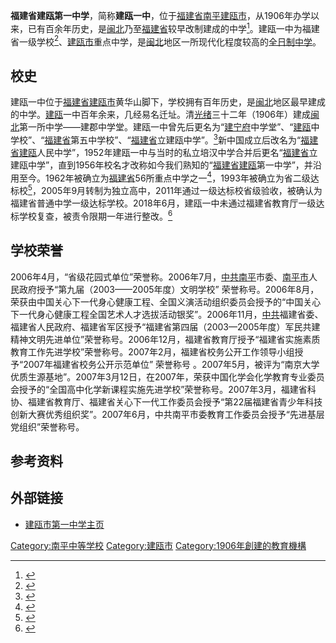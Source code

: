{{Expand|time=2013-05-14T04:18:01+00:00 }}
{{Infobox School
| name = 福建省建瓯第一中学
| other_name = 建瓯一中
| image =File:Jianou_No.1_middle_school_badge.png
| motto = 公 勇 严 勤
| established = 1906年
| type = [[公立学校|公立]]
| religion = 
| affiliation =
| district = [[福建省|福建省]]
| grades = 高中一年级至三年级
| president = 
| principal = 林建峰| dean = 
| college = 
| house = 
| sc =
| cs =  
| faculty = 约200余人
| staff = 约40余人
| students = 约2600人
| athletics = 
| conference = 
| colors = 
| mascot = 
| magazine = 《立人报》
| free_label = 
| free_text = 
| free_label2 = 
| free_text2 = 
| free_label3 = 
| free_text3 = 
| location = {{PRC}}[[福建省|福建省]][[建瓯市|建瓯市]][[德胜路|德胜路]]1号<br> {{coord|27|2|51|N|118|19|32.88|E|display=inline,title|name=建瓯市第一中学|type:edu}}

| tel =
| fax = 
| mail =
| website = [http://www.fjjoyz.cn// 建瓯一中]
}}

'''福建省建瓯第一中学'''，简称'''建瓯一中'''，位于[[福建省|福建省]][[南平|南平]][[建瓯市|建瓯市]]，从1906年办学以来，已有百余年历史，是[[闽北|闽北]]乃至[[福建省|福建省]]较早改制建成的中学<ref>{{Cite book|title=霞浦县志|last=|first=|publisher=中华书局|year=1994年|isbn=|location=|pages=}}</ref>。建瓯一中为福建省一级学校<ref>{{Cite web|url=http://www.np.gov.cn/cms/html/npszf/2012-10-15/1594170294.html|title=福建省教育厅关于确认建瓯第一中学等4所学校为“福建省一级达标高中”的通知|accessdate=2018-02-12|author=福建省教育厅|date=2012-10-15|publisher=|archive-url=https://web.archive.org/web/20180216144021/http://www.np.gov.cn/cms/html/npszf/2012-10-15/1594170294.html|archive-date=2018-02-16|dead-url=yes}}</ref>、[[建瓯市|建瓯市]]重点中学，是[[闽北|闽北]]地区一所现代化程度较高的[[全日制|全日制]][[中学|中学]]。

==校史==
建瓯一中位于[[福建省|福建省]][[建瓯市|建瓯市]]黄华山脚下，学校拥有百年历史，是[[闽北|闽北]]地区最早建成的中学。[[建瓯|建瓯]]一中百年余来，几经易名迁址。清[[光绪|光绪]]三十二年（1906年）建成[[闽北|闽北]]第一所中学——建郡中学堂。建瓯一中曾先后更名为“[[建宁府|建宁府]]中学堂”、“[[建瓯|建瓯]]中学校”、“[[福建省|福建省]]第五中学校”、“[[福建省|福建省]]立建瓯中学”。<ref>{{Cite book|title=南平市志|last=|first=|publisher=中华书局|year=1994年|isbn=|location=|pages=}}</ref>新中国成立后改名为“[[福建省|福建省]][[建瓯|建瓯]]人民中学”，1952年建瓯一中与当时的私立培汉中学合并后更名“[[福建省|福建省]]立建瓯中学”，直到1956年校名才改称如今我们熟知的“[[福建省|福建省]][[建瓯|建瓯]]第一中学”，并沿用至今。1962年被确立为[[福建省|福建省]]56所重点中学之一<ref>{{Cite book|title=南平地区志|last=|first=|publisher=方志出版社|year=2004年|isbn=|location=|pages=}}</ref>，1993年被确立为省二级达标校<ref>{{Cite book|title=福建教育年鉴|last=|first=|publisher=福建教育出版社|year=1993年|isbn=|location=|pages=}}</ref>，2005年9月转制为独立高中，2011年通过一级达标校省级验收，被确认为福建省普通中学一级达标学校。2018年6月，建瓯一中未通过福建省教育厅一级达标学校复查，被责令限期一年进行整改。<ref>{{Cite web|url=http://www.fjedu.gov.cn/html/xxgk/zywj/2018/06/19/51d158b3-d63c-49bf-8be4-5c6900163c28.html|title=福建省教育厅关于公布省一级达标高中首轮复查结果的通知   闽教基〔2018〕39号|accessdate=2018年6月22日|author=|date=2018年6月19日|publisher=|archive-url=https://web.archive.org/web/20180622033258/http://www.fjedu.gov.cn/html/xxgk/zywj/2018/06/19/51d158b3-d63c-49bf-8be4-5c6900163c28.html|archive-date=2018年6月22日|dead-url=yes}}</ref>


==学校荣誉==
2006年4月，“省级花园式单位”荣誉称。2006年7月，[[中共|中共]][[南平|南平]]市委、[[南平市|南平市]]人民政府授予“第九届（2003——2005年度）文明学校” 荣誉称号。2006年8月，荣获由中国关心下一代身心健康工程、全国义演活动组织委员会授予的“中国关心下一代身心健康工程全国艺术人才选拔活动银奖”。2006年11月，[[中共|中共]]福建省委、福建省人民政府、福建省军区授予“福建省第四届（2003—2005年度）军民共建精神文明先进单位”荣誉称号。2006年12月，福建省教育厅授予“福建省实施素质教育工作先进学校”荣誉称号。2007年2月，福建省校务公开工作领导小组授予“2007年福建省校务公开示范单位” 荣誉称号 。2007年5月，被评为“南京大学优质生源基地”。2007年3月12日，在2007年，荣获中国化学会化学教育专业委员会授予的“全国高中化学新课程实施先进学校”荣誉称号。2007年3月，福建省科协、福建省教育厅、福建省关心下一代工作委员会授予“第22届福建省青少年科技创新大赛优秀组织奖”。2007年6月，中共南平市委教育工作委员会授予“先进基层党组织”荣誉称号。 
==参考资料==
{{reflist}}
==外部链接==
* [https://web.archive.org/web/20130528221343/http://fjjoyz.cn/ 建瓯市第一中学主页]
{{福建省一级达标高级中学}}

[[Category:南平中等学校|Category:南平中等学校]]
[[Category:建瓯市|Category:建瓯市]]
[[Category:1906年創建的教育機構|Category:1906年創建的教育機構]]